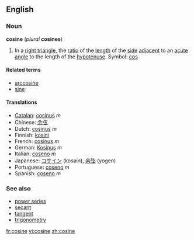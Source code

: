 ==English==
===Noun===
'''cosine''' (''plural'' '''cosines''')

#{{trigonometry}} In a [[right triangle]], the [[ratio]] of the [[length]] of the [[side]] [[adjacent]] to an [[acute]] [[angle]] to the length of the [[hypotenuse]]. Symbol: [[cos]]
<!--These definitions are equivalent to the one above and so do not define different senses of the word.
#{{mathematics}} The ''x'' [[coordinate]] of the [[point]] on the [[unit]] [[circle]] at the given [[anticlockwise]] angle from the ''x'' [[axis]].
#{{mathematics}} The [[sum]] of the [[real]] or [[complex]] [[power series]]
::<math>\sum_0^\infty{{(-1)^{n}}\over{(2n)!}}x^{2n}</math>
-->

====Related terms====
*[[arccosine]]
*[[sine]]

====Translations====
*[[Catalan]]: [[cosinus#Catalan|cosinus]] ''m''
*Chinese: [[余弦]]
*Dutch: [[cosinus#Dutch|cosinus]] ''m''
*Finnish: [[kosini]]
*French: [[cosinus#French|cosinus]] ''m''
*German: [[Kosinus]] ''m''
*Italian: [[coseno#Italian|coseno]] ''m''
*Japanese: [[コサイン]] (kosain), [[余弦]] (yogen)
*Portuguese: [[coseno#Portuguese|coseno]] ''m''
*Spanish: [[coseno#Spanish|coseno]] ''m''

===See also===
*[[power series]]
*[[secant]]
*[[tangent]]
*[[trigonometry]]

[[fr:cosine]]
[[vi:cosine]]
[[zh:cosine]]